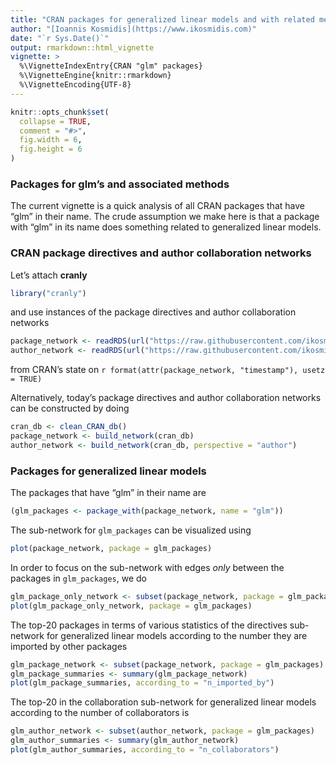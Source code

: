 ```yaml
---
title: "CRAN packages for generalized linear models and with related methods"
author: "[Ioannis Kosmidis](https://www.ikosmidis.com)"
date: "`r Sys.Date()`"
output: rmarkdown::html_vignette
vignette: >
  %\VignetteIndexEntry{CRAN "glm" packages}
  %\VignetteEngine{knitr::rmarkdown}
  %\VignetteEncoding{UTF-8}
---
```


```r
knitr::opts_chunk$set(
  collapse = TRUE,
  comment = "#>",
  fig.width = 6,
  fig.height = 6
)
```

### Packages for glm's and associated methods
The current vignette is a quick analysis of all CRAN packages that have "glm" in their name. The crude assumption we make here is that a package with "glm" in its name does something related to generalized linear models.

### CRAN package directives and author collaboration networks

Let's attach **cranly**
```r
library("cranly")
```
and use instances of the package directives and author collaboration networks
```r
package_network <- readRDS(url("https://raw.githubusercontent.com/ikosmidis/cranly/develop/inst/extdata/package_network.rds"))
author_network <- readRDS(url("https://raw.githubusercontent.com/ikosmidis/cranly/develop/inst/extdata/author_network.rds"))
```
from CRAN's state on `r format(attr(package_network, "timestamp"), usetz = TRUE)`

Alternatively, today's package directives and author collaboration networks can be constructed by doing 
```r
cran_db <- clean_CRAN_db()
package_network <- build_network(cran_db)
author_network <- build_network(cran_db, perspective = "author")
```


### Packages for generalized linear models

The packages that have "glm" in their name are
```r
(glm_packages <- package_with(package_network, name = "glm"))
```

The sub-network for `glm_packages` can be visualized using
```r
plot(package_network, package = glm_packages)
```
In order to focus on the sub-network with edges *only* between the packages in `glm_packages`, we do
```r
glm_package_only_network <- subset(package_network, package = glm_packages, only = TRUE)
plot(glm_package_only_network, package = glm_packages)
```

The top-20 packages in terms of various statistics of the directives sub-network for generalized linear models according to the number they are imported by other packages
```r
glm_package_network <- subset(package_network, package = glm_packages)
glm_package_summaries <- summary(glm_package_network)
plot(glm_package_summaries, according_to = "n_imported_by")
```

The top-20 in the collaboration sub-network for generalized linear models according to the number of collaborators is
```r
glm_author_network <- subset(author_network, package = glm_packages)
glm_author_summaries <- summary(glm_author_network)
plot(glm_author_summaries, according_to = "n_collaborators")
```
